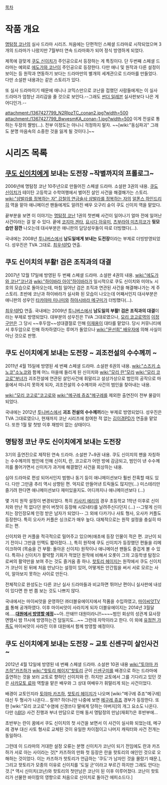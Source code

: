 [[목차]]

= 작품 개요 =
[[명탐정 코난]]의 실사 드라마 시리즈. 처음에는 단편적인 스페셜 드라마로 시작되었으며 3개의 드라마가 나왔지만 7월부터 연속 드라마화가 되어 정식 방영하게 되었다.

제목에 걸맞게 [[쿠도 신이치]]가 주인공으로서 등장하는 게 특징이다. 단 두번째 스페셜 드라마는 예외로 [[에도가와 코난]]이 주인공으로 등장한다. 다만 애니 및 원작과 다른 설정이 보이는 등 원작과 연동하기 보다는 드라마만의 별개의 세계관으로 드라마를 만들었다. 다만 소설판 내용과는 같은 스토리가 있다.

또 실사 드라마이기 때문에 애니나 코믹스만으로 코난을 접했던 사람들에게는 이 실사 드라마가 엄청난 괴리감을 줄 것으로 보인다.--그래도 [[썬더 일레븐]] 실사판보다 나은 게 어디인가.--

attachment:/1367427799_N2RIpzTC_conan2.jpg?width=500
attachment:/1367427799_BwvesmKA_conan-1.jpg?width=500
이게 전설로 통하는 두장의 짤방(…). 전부 이정도는 아니니 걱정하지 말자. ~~[wiki:"동심파괴" 그래도 분명 마음속의 소중한 것을 잃게 될 것이다.]~~

= 시리즈 목록 =
== [[쿠도 신이치]]에게 보내는 도전장 ~작별까지의 프롤로그~ ==
2006년에 명탐정 코난 10주년으로 만들어진 스페셜 드라마. 소설판 3권의 내용.
[[쿠도 신이치]]가 테이탄 고등학교 수학여행에서 벌어진 살인 사건을 해결해가는 스토리. [[wiki:"샴발라를 정복하는 자" 강철의 연금술사 샴발라를 정복하는 자]]의 [[알폰스 하인드리히]] 역을 맡아 애니메이션 팬들에게도 알려진 배우 오구리 슌이 쿠도 신이치 역을 맡았다.

끝부분을 보면 이 이야기는 [[명탐정 코난]] 1권의 첫번째 사건이 일어나기 얼마 전에 일어난 사건이라는 걸 알 수 있다. 끝에 [[코지마 겐타]], [[요시다 아유미]], [[츠부라야 미츠히코]]가 '''뒷모습만 잠깐''' 나오는데 대사부분은 애니판의 담당성우들이 따로 더빙했다(…).

국내에는 2008년 [[투니버스]]에서 '''남도일에게 보내는 도전장'''이라는 부제로 더빙방영되었다. 성우진은 TVA 그대로. [[최우석]]PD 연출.

== 쿠도 신이치의 부활! 검은 조직과의 대결 ==
2007년 12월 17일에 방영된 두 번째 스페셜 드라마. 소설판 4권의 내용.
[[wiki:"에도가와 코난"코난]]과 [[wiki:"하이바라 아이"하이바라]]가 일시적으로 쿠도 신이치와 미야노 시호의 모습으로 돌아오는데, 마침 일어난 검은 조직과 연관된 사건을 해결해나가는 게 주 스토리. 초반에 코난과 하이바라가 실사화 된 모습이 나오는데 어째서인지 대사부분은 애니판의 성우인 [[타카야마 미나미]]와 [[하야시바라 메구미]]가 더빙했다(…).

[[최우석]]PD 연출. 국내에는 2009년 [[투니버스]]에서 '''남도일의 부활! 검은 조직과의 대결'''이라는 부제로 방영되었다. 대부분의 성우진은 TVA 그대로였으나, [[모리 코고로]]역의 [[이정구]]만은 그 당시 ~~후두암~~성대결절로 인해 [[이재용]]이 대타를 맡았다. 당시 커뮤니티에서 후두암으로 인해 하차하였다는 루머가 돌았으나 [[wiki:"문선희" 배우자]]에 의해 사실이 아닌 것으로 판명.

== 쿠도 신이치에게 보내는 도전장 ~ 괴조전설의 수수께끼 ~ ==
2011년 4월 15일에 방영된 세 번째 스페셜 드라마. 소설판 6권의 내용.
[[wiki:"스즈키 소노코"소노코]]와 함께 어느 마을에 들리게 된 신이치와 [[wiki:"모리 란"모리]] [[wiki:"모리 코고로"부녀]]가 괴조전설에 연관된 살인사건에 휘말리고 설상가상으로 범인의 공작으로 마을에서 떠나지 못하게 되자, 괴조전설의 수수께끼와 사건의 범인을 찾아내는 내용.

[[wiki:"모리 코고로"코고로]]와 [[wiki:"메구레 쥬죠"메구레]]를 제외한 출연진이 전부 물갈이 되었다.

국내에는 2012년 [[투니버스]]에서 '''괴조 전설의 수수께끼'''라는 부제로 방영되었다. 성우진은 TVA 그대로였으나, 현재까지 코난 시리즈에 참여한 적 없는 [[김이경]]PD가 연출을 맡았다. 또한 1월 말 첫방 이후 재방이 없는 상태이다.

== 명탐정 코난 쿠도 신이치에게 보내는 도전장 ==
3기의 출연진으로 제작된 연속 드라마. 소설판 7~9권 내용.
쿠도 신이치의 팬을 자칭하는 수수께끼의 범인에 인해 신이치, 란, 코고로가 어떤 방에 감금되고, 범인이 낸 수수께끼를 풀어가면서 신이치가 과거에 해결했던 사건을 회상하는 내용.

심야 드라마로 편성 되어서인지 범행나 동기 등이 애니메이션보다 훨씬 잔혹할 때도 있다. 다만 그만큼 추리 역시 상향된 편. 억지로 만들어낸 트릭들도 많지만(...) 미스테리만 즐기려 한다면 애니메이션보다 재미있을지도. 어디까지나 애니메이션보다 (...) 

몇 가지 원작 설정이 변경되었다. 특히 [[키사키 에리]]의 경우 초등학교 1학년 이후로 신이치와 만난 적 없다던 분이 버젓이 등장해 시모네타를 날려주신다던지 (...) --그렇게 신이치는 장인장모께 인정 받은 남자가 되었다-- 그 외에 다카기나 사토 형사, 오사카 커플도 등장한다. 특히 오사카 커플은 싱크로가 매우 높다. 대체적으로는 원작 설정을 충실히 따르는 편.

신이치와 란 커플을 적극적으로 밀어주고 있으며(애초에 등장 인물이 적은 편. 코난이 되기 전이니 그만큼 인맥도 짧아졌다...), 특히 원작에 쿠도 신이치가 등장했던 편들을 리메이크하여 (목숨을 건 부활: 돌아온 신이치) 원작이나 애니메이션 팬들도 즐겁게 볼 수 있다. 특히나 신이치가 활약할 기회가 적었던 원작에 비해서 오롯이 그의 고등학생 탐정으로써의 활약만을 보여 주는 것도 즐거움 중 하나. [[핫토리 헤이지]]는 원작에서 쿠도 신이치가 코난이 된 뒤에 처음 만났다는 설정이 있어, 어떻게든 안간힘을 써서 서로 모르는 사이, 알아보지 못하는 사이로 만든다.

전체적으로 완성도는 다른 코난 실사 드라마들과 비교하면 뛰어난 편이니 실사판에 내성이 있다면 한 번 쯤 보는 것도 나쁘지 않다. 

국내에서는 마이씨앗을 운영하던 ㈜더블유에이지에서 작품을 수입하였고, [[마이씨앗TV]]를 통해 공개하였다. 이후 마이씨앗이 사라지게 되자 더블유에이지는 2014년 3월달에.....'''[http://bbs2.ruliweb.daum.net/gaia/do/ruliweb/family/1360/read?articleId=1321515&bbsId=G003&itemId=15 대원에서 방영할 예정]'''~~아..안돼!!! 대원이라니!!~~~~범인 회상의 성관계 묘사장면땜시 밤 11시에 방영하는건 덤일지도...~~ 그런데 자막이라고 한다. 이 외에 [[유정천 가족]]도 마이씨앗이 사라진 이후 대원에서 함께 방영할 예정이다.

== 쿠도 신이치에게 보내는 도전장 ~ 교토 신센구미 살인사건 ~ ==
2012년 4월 12일에 방영된 네 번째 스페셜 드라마. 소설판 10권 내용
[[wiki:"토야마 카즈하"카즈하]]가 [[wiki:"핫토리 헤이지"핫토리]] 군이 [[신센구미]]를 배경으로 하는 드라마에 출연하는 것을 보러 교토로 향하던 신이치와 란. 하지만 교토에서 그를 기다리고 있던 것은 [[사카모토 료마]] 역할을 맡은 배우와 그 상대 여배우가 휘말리게 되는 사건이었다.

배경이 교토인지라 [[토야마 카즈하]], [[핫토리 헤이지]]가 나오며 [wiki:"메구레 쥬죠"메구레] 대신 두 형사가 나온다... 랄까? 하더니만 나중에 보면 [[메구레 쥬죠]] 경부가 등장한다. 또한 [wiki:"모리 코고로"수염에 신경쓰다 딸에게 당하는 아버지]의 개그 요소도 나온다. 다만 ([[네타]]) 사건 진행과 부녀 만담으로 인해 동서 명탐정의 만남(재회?)은 후반부에...

초반부는 란이 꿈에서 쿠도 신이치의 첫 사건을 보면서 이 사건이 실사화 되었는데, 메구레 경부 대신 사토 형사로 교체된 것이 유일한 차이점이고 나머지 캐릭터와 사건 전개는 동일하다.

그런데 이 드라마의 거대한 설정 오류는 분명 신이치가 코난이 되기 전임에도 란과 카즈하가 서로 아는 사이라는 것[* 카즈하의 만화 첫 등장은 란을 핫토리의 애인인 것으로 오해하는 것이었다. 이는 카즈하가 핫토리가 언급하는 '쿠도'가 남자인 것을 몰랐기 때문.], 그리고 핫토리가 모종의 이유로 신이치를 '도일 군'이라고 부르긴 하지만 그래도 안다는 것.[* 역시 신이치(코난)와 핫토리의 첫만남은 코난이 된 이후 이루어졌다. 코난이 핫토리가 선물한 바이칼의 영향으로 처음으로 신이치로 돌아간 에피소드다.]
